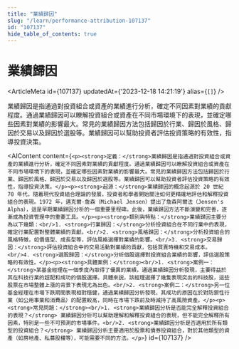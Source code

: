 ```yaml
---
title: "業績歸因"
slug: "/learn/performance-attribution-107137"
id: "107137"
hide_table_of_contents: true
---
```



# 業績歸因

<ArticleMeta id={107137} updatedAt={'2023-12-18 14:21:19'} alias={`[]`} />
<div className='border-solid border-b border-t-0 my-4 border-[var(--ifm-color-gray-300)]' />

業績歸因是指通過對投資組合或資產的業績進行分析，確定不同因素對業績的貢獻程度。通過業績歸因可以瞭解投資組合或資產在不同市場環境下的表現，並確定哪些因素對業績的影響最大。常見的業績歸因方法包括歸因於行業、歸因於風格、歸因於交易以及歸因於選股等。業績歸因可以幫助投資者評估投資策略的有效性，指導投資決策。

<AIContent content={`<p><strong>定義：</strong>業績歸因是指通過對投資組合或資產的業績進行分析，確定不同因素對業績的貢獻程度。通過業績歸因可以瞭解投資組合或資產在不同市場環境下的表現，並確定哪些因素對業績的影響最大。常見的業績歸因方法包括歸因於行業、歸因於風格、歸因於交易以及歸因於選股等。業績歸因可以幫助投資者評估投資策略的有效性，指導投資決策。</p><p><strong>起源：</strong>業績歸因的概念起源於 20 世紀 70 年代，隨着現代投資組合理論的發展，投資者和學者開始關注如何更精確地評估和解釋投資組合的表現。1972 年，邁克爾·詹森（Michael Jensen）提出了詹森阿爾法（Jensen's Alpha），這是早期業績歸因分析的一個重要里程碑。此後，業績歸因方法不斷演變和完善，逐漸成為投資管理中的重要工具。</p><p><strong>類別與特點：</strong>業績歸因主要分為以下幾類：<br/>1. <strong>行業歸因：</strong>分析投資組合在不同行業中的表現，確定行業配置對整體業績的貢獻。<br/>2. <strong>風格歸因：</strong>分析投資組合的風格特徵，如價值型、成長型等，評估風格選擇對業績的影響。<br/>3. <strong>交易歸因：</strong>評估投資組合中的交易活動對業績的貢獻，包括買賣時機和交易成本。<br/>4. <strong>選股歸因：</strong>分析個股選擇對投資組合業績的影響，評估選股策略的有效性。</p><p><strong>具體案例：</strong><br/>1. <strong>案例一：</strong>某基金經理在一個季度內取得了優異的業績，通過業績歸因分析發現，主要得益於其在科技行業的超配和成功的個股選擇。具體來説，該經理選擇了幾隻表現突出的科技股，這些股票在市場整體上漲的背景下表現尤為出色。<br/>2. <strong>案例二：</strong>另一位基金經理在市場下跌期間表現相對穩健，通過業績歸因分析發現，其成功的原因在於對防禦性行業（如公用事業和消費品）的配置較高，同時在市場下跌前及時減持了高風險資產。</p><p><strong>常見問題：</strong><br/>1. <strong>業績歸因分析是否能完全解釋投資組合的表現？</strong> 業績歸因分析可以幫助理解和解釋投資組合的表現，但不能完全解釋所有因素，特別是一些不可預測的市場事件。<br/>2. <strong>業績歸因分析是否適用於所有類型的投資組合？</strong> 業績歸因分析主要適用於股票和債券投資組合，對於其他類型的資產（如房地產、私募股權等），可能需要不同的方法。</p>`} id={107137} />
